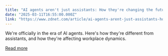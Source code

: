 ```yaml
---
title: "AI agents aren't just assistants: How they're changing the future of work today"
date: "2025-03-11T16:55:00.000Z"
link: "https://www.zdnet.com/article/ai-agents-arent-just-assistants-how-theyre-changing-the-future-of-work-today/"
---
```


We're officially in the era of AI agents. Here's how they're different from assistants, and how they're affecting workplace dynamics.

[Read more](https://www.zdnet.com/article/ai-agents-arent-just-assistants-how-theyre-changing-the-future-of-work-today/)
